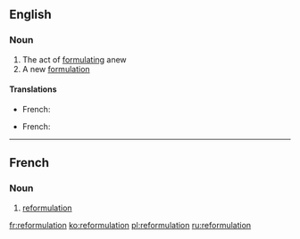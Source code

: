 ==English==

===Noun===
{{en-noun}}

# The act of [[formulating]] anew
# A new [[formulation]]

====Translations====
{{trans-top|formulating anew}}
* French: {{t+|fr|reformulation|f}}
{{trans-mid}}
{{trans-bottom}}
{{trans-top|new formulation}}
* French: {{t+|fr|reformulation|f}}
{{trans-mid}}
{{trans-bottom}}

----

==French==

===Noun===
{{fr-noun|f}}

# [[#English|reformulation]]

[[fr:reformulation]]
[[ko:reformulation]]
[[pl:reformulation]]
[[ru:reformulation]]